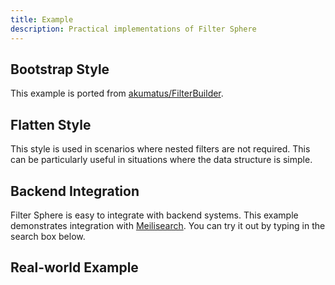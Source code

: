 ```yaml
---
title: Example
description: Practical implementations of Filter Sphere
---
```



## Bootstrap Style

This example is ported from [akumatus/FilterBuilder](https://github.com/akumatus/FilterBuilder).


<div className="not-content">
  <AdvancedFilter client:load />
</div>
<SourceCodeCard path="~/components/examples/akumatus-filter-builder.tsx" />

## Flatten Style

This style is used in scenarios where nested filters are not required. This can be particularly useful in situations where the data structure is simple.


<div className="not-content">
  <FlattenFilter client:load />
</div>
<SourceCodeCard path="~/components/examples/flatten-filter-builder.tsx" />

## Backend Integration

Filter Sphere is easy to integrate with backend systems. This example demonstrates integration with [Meilisearch](https://www.meilisearch.com/). You can try it out by typing in the search box below.


<div className="not-content">
  <NeoFilter client:load />
</div>
<SourceCodeCard path="~/components/examples/neo-uglysearch/index.tsx" />

## Real-world Example


<ShowcaseSites />

